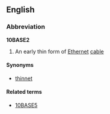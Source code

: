 ==English==

===Abbreviation===
{{wikipedia}}
'''10BASE2'''

#{{computing}} An early thin form of [[Ethernet]] [[cable]]

====Synonyms====
*[[thinnet]]

====Related terms====
*[[10BASE5]]